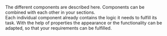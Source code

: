 
<Meta
  title="Components"
  subtitle="Overview"
/>


The different components are described here. 
Components can be combined with each other in your sections.
<br />
Each individual component already contains the logic it needs to fulfill its task. 
With the help of properties the appearance or the functionality can be adapted, so that your requirements can be fulfilled.
<br />

<OverviewDescription path="/components" />